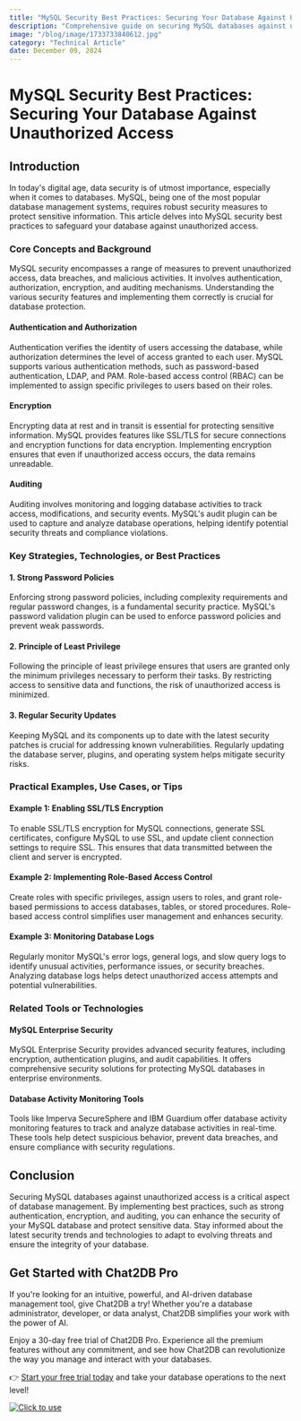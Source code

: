 ```yaml
---
title: "MySQL Security Best Practices: Securing Your Database Against Unauthorized Access"
description: "Comprehensive guide on securing MySQL databases against unauthorized access with best practices and techniques."
image: "/blog/image/1733733840612.jpg"
category: "Technical Article"
date: December 09, 2024
---
```


# MySQL Security Best Practices: Securing Your Database Against Unauthorized Access


<Authors date="December 09, 2024">
  <Author name="Aiden Stone" link="https://chat2db.ai" />
</Authors>

## Introduction

In today's digital age, data security is of utmost importance, especially when it comes to databases. MySQL, being one of the most popular database management systems, requires robust security measures to protect sensitive information. This article delves into MySQL security best practices to safeguard your database against unauthorized access.

### Core Concepts and Background

MySQL security encompasses a range of measures to prevent unauthorized access, data breaches, and malicious activities. It involves authentication, authorization, encryption, and auditing mechanisms. Understanding the various security features and implementing them correctly is crucial for database protection.

#### Authentication and Authorization

Authentication verifies the identity of users accessing the database, while authorization determines the level of access granted to each user. MySQL supports various authentication methods, such as password-based authentication, LDAP, and PAM. Role-based access control (RBAC) can be implemented to assign specific privileges to users based on their roles.

#### Encryption

Encrypting data at rest and in transit is essential for protecting sensitive information. MySQL provides features like SSL/TLS for secure connections and encryption functions for data encryption. Implementing encryption ensures that even if unauthorized access occurs, the data remains unreadable.

#### Auditing

Auditing involves monitoring and logging database activities to track access, modifications, and security events. MySQL's audit plugin can be used to capture and analyze database operations, helping identify potential security threats and compliance violations.

### Key Strategies, Technologies, or Best Practices

#### 1. Strong Password Policies

Enforcing strong password policies, including complexity requirements and regular password changes, is a fundamental security practice. MySQL's password validation plugin can be used to enforce password policies and prevent weak passwords.

#### 2. Principle of Least Privilege

Following the principle of least privilege ensures that users are granted only the minimum privileges necessary to perform their tasks. By restricting access to sensitive data and functions, the risk of unauthorized access is minimized.

#### 3. Regular Security Updates

Keeping MySQL and its components up to date with the latest security patches is crucial for addressing known vulnerabilities. Regularly updating the database server, plugins, and operating system helps mitigate security risks.

### Practical Examples, Use Cases, or Tips

#### Example 1: Enabling SSL/TLS Encryption

To enable SSL/TLS encryption for MySQL connections, generate SSL certificates, configure MySQL to use SSL, and update client connection settings to require SSL. This ensures that data transmitted between the client and server is encrypted.

#### Example 2: Implementing Role-Based Access Control

Create roles with specific privileges, assign users to roles, and grant role-based permissions to access databases, tables, or stored procedures. Role-based access control simplifies user management and enhances security.

#### Example 3: Monitoring Database Logs

Regularly monitor MySQL's error logs, general logs, and slow query logs to identify unusual activities, performance issues, or security breaches. Analyzing database logs helps detect unauthorized access attempts and potential vulnerabilities.

### Related Tools or Technologies

#### MySQL Enterprise Security

MySQL Enterprise Security provides advanced security features, including encryption, authentication plugins, and audit capabilities. It offers comprehensive security solutions for protecting MySQL databases in enterprise environments.

#### Database Activity Monitoring Tools

Tools like Imperva SecureSphere and IBM Guardium offer database activity monitoring features to track and analyze database activities in real-time. These tools help detect suspicious behavior, prevent data breaches, and ensure compliance with security regulations.

## Conclusion

Securing MySQL databases against unauthorized access is a critical aspect of database management. By implementing best practices, such as strong authentication, encryption, and auditing, you can enhance the security of your MySQL database and protect sensitive data. Stay informed about the latest security trends and technologies to adapt to evolving threats and ensure the integrity of your database.

## Get Started with Chat2DB Pro

If you're looking for an intuitive, powerful, and AI-driven database management tool, give Chat2DB a try! Whether you're a database administrator, developer, or data analyst, Chat2DB simplifies your work with the power of AI.

Enjoy a 30-day free trial of Chat2DB Pro. Experience all the premium features without any commitment, and see how Chat2DB can revolutionize the way you manage and interact with your databases.

👉 [Start your free trial today](https://chat2db.ai/pricing) and take your database operations to the next level!


[![Click to use](/image/blog/bg/chat2db.jpg)](https://chat2db.ai/)
